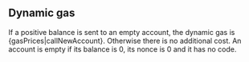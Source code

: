 ## Dynamic gas

If a positive balance is sent to an empty account, the dynamic gas is {gasPrices|callNewAccount}. Otherwise there is no additional cost. An account is empty if its balance is 0, its nonce is 0 and it has no code.
